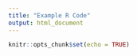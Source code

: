 ```yaml
---
title: "Example R Code"
output: html_document
---
```


```r
knitr::opts_chunk$set(echo = TRUE)
```


